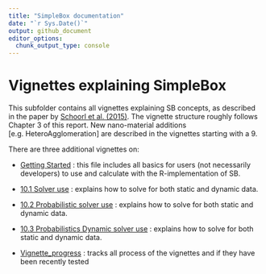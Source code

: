 ```yaml
---
title: "SimpleBox documentation"
date: "`r Sys.Date()`"
output: github_document
editor_options: 
  chunk_output_type: console
---
```


# Vignettes explaining SimpleBox

This subfolder contains all vignettes explaining SB concepts, as described in the paper by [Schoorl et al. (2015)](https://www.rivm.nl/bibliotheek/rapporten/2015-0161.html). The vignette structure roughly follows Chapter 3 of this report. New nano-material additions [e.g. HeteroAgglomeration] are described in the vignettes starting with a 9.

There are three additional vignettes on:

-   [Getting Started](/vignettes/Getting-started.md) : this file includes all basics for users (not necessarily developers) to use and calculate with the R-implementation of SB. 

-   [10.1 Solver use](/vignettes/10.1-Uncertain-solver-use.Rmd) : explains how to solve for both static and dynamic data. 
-   [10.2 Probabilistic solver use](/vignettes/10.2-Uncertain-solver-use.Rmd) : explains how to solve for both static and dynamic data. 
-   [10.3 Probabilistics Dynamic solver use](/vignettes/10.3-Uncertrain-dynamic-solver-use.Rmd) : explains how to solve for both static and dynamic data. 

-   [Vignette_progress](/vignettes/Vignette-progress.md) : tracks all process of the vignettes and if they have been recently tested

